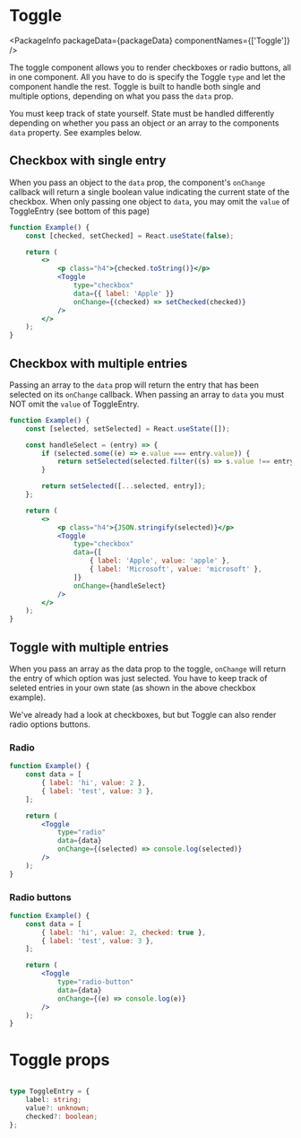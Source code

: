 
# Toggle

<PackageInfo packageData={packageData} componentNames={['Toggle']} />

The toggle component allows you to render checkboxes or radio buttons, all in
one component. All you have to do is specify the Toggle `type` and let the
component handle the rest. Toggle is built to handle both single and multiple
options, depending on what you pass the `data` prop.

You must keep track of state yourself. State must be handled differently
depending on whether you pass an object or an array to the components `data`
property. See examples below.

## Checkbox with single entry

When you pass an object to the `data` prop, the component's `onChange` callback
will return a single boolean value indicating the current state of the checkbox.
When only passing one object to `data`, you may omit the `value` of ToggleEntry
(see bottom of this page)

```jsx example
function Example() {
    const [checked, setChecked] = React.useState(false);

    return (
        <>
            <p class="h4">{checked.toString()}</p>
            <Toggle
                type="checkbox"
                data={{ label: 'Apple' }}
                onChange={(checked) => setChecked(checked)}
            />
        </>
    );
}
```

## Checkbox with multiple entries

Passing an array to the `data` prop will return the entry that has been selected
on its `onChange` callback. When passing an array to `data` you must NOT omit
the `value` of ToggleEntry.

```jsx example
function Example() {
    const [selected, setSelected] = React.useState([]);

    const handleSelect = (entry) => {
        if (selected.some((e) => e.value === entry.value)) {
            return setSelected(selected.filter((s) => s.value !== entry.value));
        }

        return setSelected([...selected, entry]);
    };

    return (
        <>
            <p class="h4">{JSON.stringify(selected)}</p>
            <Toggle
                type="checkbox"
                data={[
                    { label: 'Apple', value: 'apple' },
                    { label: 'Microsoft', value: 'microsoft' },
                ]}
                onChange={handleSelect}
            />
        </>
    );
}
```

## Toggle with multiple entries

When you pass an array as the data prop to the toggle, `onChange` will return
the entry of which option was just selected. You have to keep track of seleted
entries in your own state (as shown in the above checkbox example).

We've already had a look at checkboxes, but but Toggle can also render radio
options buttons.

### Radio

```jsx example
function Example() {
    const data = [
        { label: 'hi', value: 2 },
        { label: 'test', value: 3 },
    ];

    return (
        <Toggle
            type="radio"
            data={data}
            onChange={(selected) => console.log(selected)}
        />
    );
}
```

### Radio buttons

```jsx example
function Example() {
    const data = [
        { label: 'hi', value: 2, checked: true },
        { label: 'test', value: 3 },
    ];

    return (
        <Toggle
            type="radio-button"
            data={data}
            onChange={(e) => console.log(e)}
        />
    );
}
```

# Toggle props

```props packages/toggle/src/component.tsx

```

```ts
type ToggleEntry = {
    label: string;
    value?: unknown;
    checked?: boolean;
};
```
